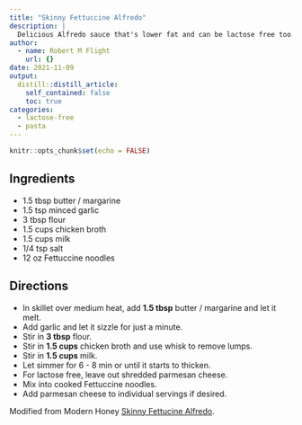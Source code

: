 ```yaml
---
title: "Skinny Fettuccine Alfredo"
description: |
  Delicious Alfredo sauce that's lower fat and can be lactose free too.
author:
  - name: Robert M Flight
    url: {}
date: 2021-11-09
output:
  distill::distill_article:
    self_contained: false
    toc: true
categories:
  - lactose-free
  - pasta
---
```



```r
knitr::opts_chunk$set(echo = FALSE)
```

## Ingredients

* 1.5 tbsp butter / margarine
* 1.5 tsp minced garlic
* 3 tbsp flour
* 1.5 cups chicken broth
* 1.5 cups milk
* 1/4 tsp salt
* 12 oz Fettuccine noodles

## Directions

* In skillet over medium heat, add **1.5 tbsp** butter / margarine and let it melt.
* Add garlic and let it sizzle for just a minute.
* Stir in **3 tbsp** flour.
* Stir in **1.5 cups** chicken broth and use whisk to remove lumps.
* Stir in **1.5 cups** milk.
* Let simmer for 6 - 8 min or until it starts to thicken.
* For lactose free, leave out shredded parmesan cheese.
* Mix into cooked Fettuccine noodles.
* Add parmesan cheese to individual servings if desired.

Modified from Modern Honey [Skinny Fettucine Alfredo](https://www.modernhoney.com/skinny-fettuccine-alfredo/).

